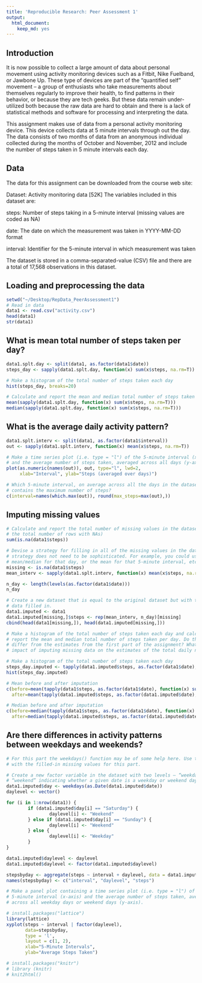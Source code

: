```yaml
---
title: 'Reproducible Research: Peer Assessment 1'
output:
  html_document:
    keep_md: yes
---
```

## Introduction

It  is now possible to collect a large amount of data about personal movement using 
activity monitoring devices such as a Fitbit, Nike Fuelband, or Jawbone Up. 
These type of devices are part of the “quantified self” movement – a group of 
enthusiasts who take measurements about themselves regularly to improve their 
health, to find patterns in their behavior, or because they are tech geeks. But 
these data remain under-utilized both because the raw data are hard to obtain 
and there is a lack of statistical methods and software for processing and 
interpreting the data.

This assignment makes use of data from a personal activity monitoring device. 
This device collects data at 5 minute intervals through out the day. The data 
consists of two months of data from an anonymous individual collected during the 
months of October and November, 2012 and include the number of steps taken in 5 
minute intervals each day.

## Data

The data for this assignment can be downloaded from the course web site:

Dataset: Activity monitoring data [52K]
The variables included in this dataset are:

steps: Number of steps taking in a 5-minute interval (missing values are coded as NA)

date: The date on which the measurement was taken in YYYY-MM-DD format

interval: Identifier for the 5-minute interval in which measurement was taken

The dataset is stored in a comma-separated-value (CSV) file and there are a total 
of 17,568 observations in this dataset.


## Loading and preprocessing the data

```r
setwd("~/Desktop/RepData_PeerAssessment1")
# Read in data
data1 <- read.csv("activity.csv")
head(data1)
str(data1)
```

## What is mean total number of steps taken per day?
```r
data1.splt.day <- split(data1, as.factor(data1$date))
steps_day <- sapply(data1.splt.day, function(x) sum(x$steps, na.rm=T))

# Make a histogram of the total number of steps taken each day
hist(steps_day, breaks=20)

# Calculate and report the mean and median total number of steps taken per day
mean(sapply(data1.splt.day, function(x) sum(x$steps, na.rm=T)))
median(sapply(data1.splt.day, function(x) sum(x$steps, na.rm=T)))
```

## What is the average daily activity pattern?
```r
data1.splt.interv <- split(data1, as.factor(data1$interval))
out <- sapply(data1.splt.interv, function(x) mean(x$steps, na.rm=T))

# Make a time series plot (i.e. type = "l") of the 5-minute interval (x-axis) 
# and the average number of steps taken, averaged across all days (y-axis)
plot(as.numeric(names(out)), out, type="l", lwd=2,
     xlab="Interval", ylab="Steps (averaged over days)")

# Which 5-minute interval, on average across all the days in the dataset, 
# contains the maximum number of steps?
c(interval=names(which.max(out)), round(max_steps=max(out),))
```

## Imputing missing values
```r
# Calculate and report the total number of missing values in the dataset (i.e. 
# the total number of rows with NAs)
sum(is.na(data1$steps))

# Devise a strategy for filling in all of the missing values in the dataset. The 
# strategy does not need to be sophisticated. For example, you could use the 
# mean/median for that day, or the mean for that 5-minute interval, etc.
missing <- is.na(data1$steps)
mean_interv <- sapply(data1.splt.interv, function(x) mean(x$steps, na.rm=T))

n_day <- length(levels(as.factor(data1$date)))
n_day
```

```r
# Create a new dataset that is equal to the original dataset but with the missing 
# data filled in.
data1.imputed <- data1
data1.imputed[missing,]$steps <- rep(mean_interv, n_day)[missing]
cbind(head(data1[missing,]), head(data1.imputed[missing,]))
```

```r
# Make a histogram of the total number of steps taken each day and calculate and 
# report the mean and median total number of steps taken per day. Do these values 
# differ from the estimates from the first part of the assignment? What is the 
# impact of imputing missing data on the estimates of the total daily number of steps?

# Make a histogram of the total number of steps taken each day 
steps_day.imputed <- tapply(data1.imputed$steps, as.factor(data1$date), sum)
hist(steps_day.imputed)

# Mean before and after imputation
c(before=mean(tapply(data1$steps, as.factor(data1$date), function(x) sum(x, na.rm=T))),
  after=mean(tapply(data1.imputed$steps, as.factor(data1.imputed$date), sum)))

# Median before and after imputation
c(before=median(tapply(data1$steps, as.factor(data1$date), function(x) sum(x, na.rm=T))),
  after=median(tapply(data1.imputed$steps, as.factor(data1.imputed$date), sum)))
```

## Are there differences in activity patterns between weekdays and weekends?
```r
# For this part the weekdays() function may be of some help here. Use the dataset 
# with the filled-in missing values for this part.

# Create a new factor variable in the dataset with two levels – “weekday” and 
# “weekend” indicating whether a given date is a weekday or weekend day.
data1.imputed$day <- weekdays(as.Date(data1.imputed$date))
daylevel <- vector()

for (i in 1:nrow(data1)) {
        if (data1.imputed$day[i] == "Saturday") {
                daylevel[i] <- "Weekend"
        } else if (data1.imputed$day[i] == "Sunday") {
                daylevel[i] <- "Weekend"
        } else {
                daylevel[i] <- "Weekday"
        }
}

data1.imputed$daylevel <- daylevel
data1.imputed$daylevel <- factor(data1.imputed$daylevel)

stepsbyday <- aggregate(steps ~ interval + daylevel, data = data1.imputed, mean)
names(stepsbyday) <- c("interval", "daylevel", "steps")
```

```r
# Make a panel plot containing a time series plot (i.e. type = "l") of the 
# 5-minute interval (x-axis) and the average number of steps taken, averaged 
# across all weekday days or weekend days (y-axis).

# install.packages("lattice")
library(lattice)
xyplot(steps ~ interval | factor(daylevel),
       data=stepsbyday,
       type = 'l',
       layout = c(1, 2),
       xlab="5-Minute Intervals",
       ylab="Average Steps Taken")

# install.packages("knitr")
# library (knitr)
# knit2html()
```




